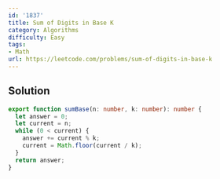 ```yaml
---
id: '1837'
title: Sum of Digits in Base K
category: Algorithms
difficulty: Easy
tags:
- Math
url: https://leetcode.com/problems/sum-of-digits-in-base-k
---
```


## Solution

```typescript filename="solution.ts" copy
export function sumBase(n: number, k: number): number {
  let answer = 0;
  let current = n;
  while (0 < current) {
    answer += current % k;
    current = Math.floor(current / k);
  }
  return answer;
}
```

